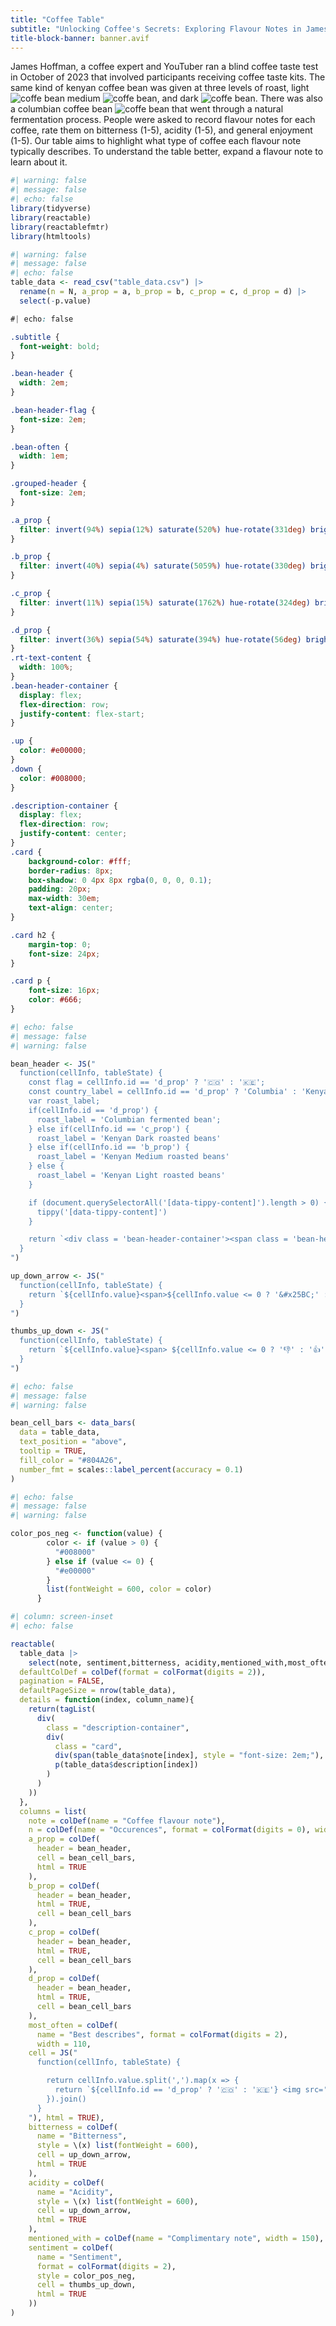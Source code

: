 ```yaml
---
title: "Coffee Table"
subtitle: "Unlocking Coffee's Secrets: Exploring Flavour Notes in James Hoffman's Large Scale Blind Taste Test"
title-block-banner: banner.avif
---
```


<!-- <img src="" class = "banner-img page-full"/>  -->

James Hoffman, a coffee expert and YouTuber ran a blind coffee taste test in October of 2023 that involved participants receiving coffee taste kits. The same kind of kenyan coffee bean was given at three levels of roast, light <img src="https://www.svgrepo.com/show/493660/coffee-bean-filled-roast-brew.svg" class="bean-often a_prop" alt="coffe bean"> medium <img src="https://www.svgrepo.com/show/493660/coffee-bean-filled-roast-brew.svg" class="bean-often b_prop" alt="coffe bean">, and dark <img src="https://www.svgrepo.com/show/493660/coffee-bean-filled-roast-brew.svg" class="bean-often c_prop" alt="coffe bean">. There was also a columbian coffee bean <img src="https://www.svgrepo.com/show/493660/coffee-bean-filled-roast-brew.svg" class="bean-often d_prop" alt="coffe bean"> that went through a natural fermentation process. People were asked to record flavour notes for each coffee, rate them on bitterness (1-5), acidity (1-5), and general enjoyment (1-5). Our table aims to highlight what type of coffee each flavour note typically describes. To understand the table better, expand a flavour note to learn about it.

<!-- <span class = "credits">Image courtesy of [unsplash.com](https://unsplash.com/photos/coffee-bean-lot-TD4DBagg2wE) </span> -->

```r
#| warning: false
#| message: false
#| echo: false
library(tidyverse)
library(reactable)
library(reactablefmtr)
library(htmltools)
```

<script src='https://unpkg.com/popper.js@1'></script><script src='https://unpkg.com/tippy.js@5'></script><link href="https://cdnjs.cloudflare.com/ajax/libs/font-awesome/6.5.2/css/all.min.css" rel="stylesheet" type="text/css" />

```r
#| warning: false
#| message: false
#| echo: false
table_data <- read_csv("table_data.csv") |>
  rename(n = N, a_prop = a, b_prop = b, c_prop = c, d_prop = d) |>
  select(-p.value)
```


```css
#| echo: false 

.subtitle {
  font-weight: bold;
}

.bean-header {
  width: 2em;
}

.bean-header-flag {
  font-size: 2em;
}

.bean-often {
  width: 1em;
}

.grouped-header {
  font-size: 2em;
}

.a_prop {
  filter: invert(94%) sepia(12%) saturate(520%) hue-rotate(331deg) brightness(90%) contrast(89%);
}

.b_prop {
  filter: invert(40%) sepia(4%) saturate(5059%) hue-rotate(330deg) brightness(90%) contrast(78%);
}

.c_prop {
  filter: invert(11%) sepia(15%) saturate(1762%) hue-rotate(324deg) brightness(94%) contrast(85%);
}

.d_prop {
  filter: invert(36%) sepia(54%) saturate(394%) hue-rotate(56deg) brightness(93%) contrast(90%);
}
.rt-text-content {
  width: 100%;
}
.bean-header-container {
  display: flex;
  flex-direction: row;
  justify-content: flex-start;
}

.up {
  color: #e00000;
}
.down {
  color: #008000;
}

.description-container {
  display: flex;
  flex-direction: row;
  justify-content: center;
}
.card {
    background-color: #fff;
    border-radius: 8px;
    box-shadow: 0 4px 8px rgba(0, 0, 0, 0.1);
    padding: 20px;
    max-width: 30em;
    text-align: center;
}

.card h2 {
    margin-top: 0;
    font-size: 24px;
}

.card p {
    font-size: 16px;
    color: #666;
}
```

```r
#| echo: false
#| message: false
#| warning: false

bean_header <- JS("
  function(cellInfo, tableState) {
    const flag = cellInfo.id == 'd_prop' ? '🇨🇴' : '🇰🇪';
    const country_label = cellInfo.id == 'd_prop' ? 'Columbia' : 'Kenya';
    var roast_label;
    if(cellInfo.id == 'd_prop') {
      roast_label = 'Columbian fermented bean';
    } else if(cellInfo.id == 'c_prop') {
      roast_label = 'Kenyan Dark roasted beans'
    } else if(cellInfo.id == 'b_prop') {
      roast_label = 'Kenyan Medium roasted beans'
    } else {
      roast_label = 'Kenyan Light roasted beans'
    }

    if (document.querySelectorAll('[data-tippy-content]').length > 0) {
      tippy('[data-tippy-content]')
    }

    return `<div class = 'bean-header-container'><span class = 'bean-header-flag' data-tippy-content = '${country_label}'>${flag}</span><img src='https://www.svgrepo.com/show/493660/coffee-bean-filled-roast-brew.svg' data-tippy-content='${roast_label}' class='bean-header ${cellInfo.id}' alt = 'coffee bean'/></div>`
  }
")

up_down_arrow <- JS("
  function(cellInfo, tableState) {
    return `${cellInfo.value}<span>${cellInfo.value <= 0 ? '&#x25BC;' : '&#x25B2;'}</span>`;
  }
")

thumbs_up_down <- JS("
  function(cellInfo, tableState) {
    return `${cellInfo.value}<span> ${cellInfo.value <= 0 ? '👎' : '👍'}</span>`;
  }
")
```


```r
#| echo: false
#| message: false
#| warning: false

bean_cell_bars <- data_bars(
  data = table_data,
  text_position = "above",
  tooltip = TRUE,
  fill_color = "#804A26",
  number_fmt = scales::label_percent(accuracy = 0.1)
)
```

```r
#| echo: false
#| message: false
#| warning: false

color_pos_neg <- function(value) {
        color <- if (value > 0) {
          "#008000"
        } else if (value <= 0) {
          "#e00000"
        }
        list(fontWeight = 600, color = color)
      }
```

<script>let playSound = (x) => new Audio(x).play()</script>

```r
#| column: screen-inset
#| echo: false

reactable(
  table_data |>
    select(note, sentiment,bitterness, acidity,mentioned_with,most_often,  a_prop, b_prop, c_prop, d_prop),
  defaultColDef = colDef(format = colFormat(digits = 2)),
  pagination = FALSE,
  defaultPageSize = nrow(table_data),
  details = function(index, column_name){
    return(tagList(
      div(
        class = "description-container",
        div(
          class = "card",
          div(span(table_data$note[index], style = "font-size: 2em;"), span("  🔊", style = "font-size: 1.2em; cursor: pointer", onclick = glue::glue("playSound('text-to-speech/{table_data$note[index]}.mp3')"))),
          p(table_data$description[index])
        )
      )
    ))
  },
  columns = list(
    note = colDef(name = "Coffee flavour note"),
    n = colDef(name = "Occurences", format = colFormat(digits = 0), width = 120),
    a_prop = colDef(
      header = bean_header, 
      cell = bean_cell_bars,
      html = TRUE
    ),
    b_prop = colDef(
      header = bean_header,
      html = TRUE,
      cell = bean_cell_bars
    ),
    c_prop = colDef(
      header = bean_header,
      html = TRUE,
      cell = bean_cell_bars
    ),
    d_prop = colDef(
      header = bean_header,
      html = TRUE,
      cell = bean_cell_bars
    ),
    most_often = colDef(
      name = "Best describes", format = colFormat(digits = 2),
      width = 110,
    cell = JS("
      function(cellInfo, tableState) {

        return cellInfo.value.split(',').map(x => {
          return `${cellInfo.id == 'd_prop' ? '🇨🇴' : '🇰🇪'} <img src='https://www.svgrepo.com/show/493660/coffee-bean-filled-roast-brew.svg' class='bean-often ${x}_prop' alt = 'coffe bean'/>`
        }).join()
      }
    "), html = TRUE),
    bitterness = colDef(
      name = "Bitterness",
      style = \(x) list(fontWeight = 600),
      cell = up_down_arrow,
      html = TRUE
    ),
    acidity = colDef(
      name = "Acidity",
      style = \(x) list(fontWeight = 600),
      cell = up_down_arrow,
      html = TRUE
    ),
    mentioned_with = colDef(name = "Complimentary note", width = 150),
    sentiment = colDef(
      name = "Sentiment",
      format = colFormat(digits = 2),
      style = color_pos_neg,
      cell = thumbs_up_down,
      html = TRUE
    ))
)
```